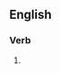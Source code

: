==English==

===Verb===
{{head|en|present participle}}

# {{present participle of|colonise|lang=en|nocat=1}}